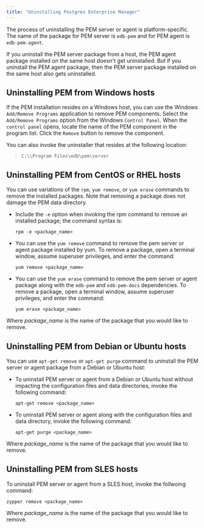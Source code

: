 ```yaml
---
title: "Uninstalling Postgres Enterprise Manager"
---
```


The process of uninstalling the PEM server or agent is platform-specific. The name of the package for PEM server is `edb-pem` and for PEM agent is `edb-pem-agent`.

If you uninstall the PEM server package from a host, the PEM agent package installed on the same host doesn't get uninstalled. But if you uninstall the PEM agent package, then the PEM server package installed on the same host also gets uninstalled.

## Uninstalling PEM from Windows hosts

If the PEM installation resides on a Windows host, you can use the Windows `Add/Remove Programs` application to remove PEM components. Select the `Add/Remove Programs` option from the Windows `Control Panel`. When the `control panel` opens, locate the name of the PEM component in the program list. Click the `Remove` button to remove the component.

You can also invoke the uninstaller that resides at the following location:

> `C:\\Program Files\edb\pem\server`

## Uninstalling PEM from CentOS or RHEL hosts

You can use variations of the `rpm`, `yum remove`, or `yum erase` commands to remove the installed packages. Note that removing a package does not damage the PEM data directory.

  - Include the `-e` option when invoking the rpm command to remove an installed package; the command syntax is:
    
    `rpm -e <package_name>`

  - You can use the `yum remove` command to remove the pem server or agent package installed by yum. To remove a package, open a terminal window, assume superuser privileges, and enter the command:
    
    `yum remove <package_name>`

  - You can use the `yum erase` command to remove the pem server or agent package along with the `edb-pem` and `edb-pem-docs` dependencies. To remove a package, open a terminal window, assume superuser privileges, and enter the command:
    
    `yum erase <package_name>`

Where *package_name* is the name of the package that you would like to remove.

## Uninstalling PEM from Debian or Ubuntu hosts

You can use `apt-get remove` or `apt-get purge` command to uninstall the PEM server or agent package from a Debian or Ubuntu host:

  - To uninstall PEM server or agent from a Debian or Ubuntu host without impacting the configuration files and data directories, invoke the following command:
    
    `apt-get remove <package_name>`

  - To uninstall PEM server or agent along with the configuration files and data directory, invoke the following command:
    
    `apt-get purge <package_name>`

Where *package_name* is the name of the package that you would like to remove.

## Uninstalling PEM from SLES hosts

To uninstall PEM server or agent from a SLES host, invoke the follwoing command:

`zypper remove <package_name>`

Where *package_name* is the name of the package that you would like to remove.
